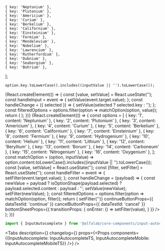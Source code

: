 



    { key: 'Neptunium' },
    { key: 'Plutonium' },
    { key: 'Americium' },
    { key: 'Curium' },
    { key: 'Berkelium' },
    { key: 'Californium' },
    { key: 'Einsteinium' },
    { key: 'Fermium' },
    { key: 'Mendelevium' },
    { key: 'Nobelium' },
    { key: 'Lawrencium' },
    { key: 'Rutherfordium' },
    { key: 'Dubnium' },
    { key: 'Seaborgium' },
    { key: 'Bohrium' },
];

    option.key.toLowerCase().includes((inputValue || '').toLowerCase());

<Meta
    title='Компоненты/InputAutocomplete'
    component={InputAutocomplete}
/>


<!-- Canvas -->

<Story name='InputAutocomplete'>
    {React.createElement(() => {
        const [value, setValue] = React.useState('');
        const handleInput = event => {
            setValue(event.target.value);
        };
        const handleChange = ({ selected }) => {
            setValue(selected ? selected.key : '');
        };
        const filteredOptions = options.filter(option => matchOption(option, value));
        return (
            <InputAutocomplete
                options={filteredOptions}
                selected={boolean('prevent select', true) ? [] : undefined}
                block={boolean('block', false)}
                size={select('size', ['s', 'm', 'l', 'xl'], 's')}
                disabled={boolean('disabled', false)}
                error={text('error', '')}
                success={boolean('success', false)}
                hint={text('hint', '')}
                allowUnselect={boolean('allowUnselect', true)}
                closeOnSelect={boolean('closeOnSelect', false)}
                Arrow={boolean('Arrow', false) ? Arrow : undefined}
                circularNavigation={boolean('circularNavigation', false)}
                placeholder={text('placeholder', 'Введите элемент')}
                label={text('label', 'Элемент')}
                onChange={handleChange}
                onInput={handleInput}
                value={value}
            />
        );
    })}
</Story>

<Story name='InputAutocompleteMobile'>
    {React.createElement(() => {
        const options = [
            { key: '1', content: 'Neptunium' },
            { key: '2', content: 'Plutonium' },
            { key: '3', content: 'Americium' },
            { key: '4', content: 'Curium' },
            { key: '5', content: 'Berkelium' },
            { key: '6', content: 'Californium' },
            { key: '7', content: 'Einsteinium' },
            { key: '8', content: 'Fermium' },
            { key: '9', content: 'Hydrogenium' },
            { key: '10', content: 'Helium' },
            { key: '11', content: 'Lithium' },
            { key: '12', content: 'Beryllium' },
            { key: '13', content: 'Borum' },
            { key: '14', content: 'Carboneum' },
            { key: '15', content: 'Nitrogenium' },
            { key: '16', content: 'Oxygenium' },
        ];
        const matchOption = (option, inputValue) =>
            option.content.toLowerCase().includes((inputValue || '').toLowerCase());
        const [value, setValue] = React.useState('');
        const [filter, setFilter] = React.useState('');
        const handleFilter = event => {
            setFilter(event.target.value);
        };
        const handleChange = (payload) => {
            const newValue = payload ? isOptionShape(payload.selected) ? payload.selected.content : payload : '';
            setValue(newValue);
            setFilter(newValue);
        };
        const filteredOptions = options.filter(option => matchOption(option, filter));
        return (
            <InputAutocompleteMobile
                dataTestId={'asfa fs asf afa'}
                block={boolean('block', false)}
                size={select('size', ['s', 'm', 'l', 'xl'], 's')}
                disabled={boolean('disabled', false)}
                error={text('error', '')}
                hint={text('hint', '')}
                closeOnSelect={boolean('closeOnSelect', true)}
                value={value}
                filter={filter}
                options={filteredOptions}
                placeholder={text('placeholder', 'Выберите элемент')}
                label={text('label', 'Элемент')}
                onChange={handleChange}
                onFilter={handleFilter}
                onClearFilter={() => setFilter('')}
                continueButtonProps={{
                    dataTestId: 'continue'
                }}
                cancelButtonProps={{
                    dataTestId: 'cancel'
                }}
                bottomSheetProps={{
                    transitionProps: {
                        onEnter: () => setFilter(value),
                    }
                }}
            />
        );
    })}
</Story>


<!-- Docs -->

<ComponentHeader
    name='InputAutocomplete'
    version={version}
    package='@alfalab/core-components/input-autocomplete'
    stage={2}
/>

```jsx
import { InputAutocomplete } from '@alfalab/core-components/input-autocomplete';
```

<Tabs
    description={<Description />}
    changelog={<Changelog />}
    props={<Props components={{InputAutocomplete: InputAutocompleteTS, InputAutocompleteMobile: InputAutocompleteMobileTS}} />}
/>
